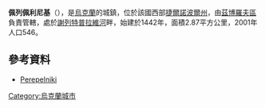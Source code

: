 {{coord|49|47|34|N|25|9|29|E|scale:30000|display=title}}

'''佩列佩利尼基'''（{{lang-uk|Перепельники}}），是[[烏克蘭|烏克蘭]]的城鎮，位於該國西部[[捷爾諾波爾州|捷爾諾波爾州]]，由[[茲博羅夫區|茲博羅夫區]]負責管轄，處於[[謝列特普拉維河|謝列特普拉維河]]畔，始建於1442年，面積2.87平方公里，2001年人口546。

==參考資料==
* [http://kdajczak.republika.pl/perepelniki.html Perepelniki] {{Wayback|url=http://kdajczak.republika.pl/perepelniki.html |date=20170728204302 }}

{{Ukraine-geo-stub}}
[[Category:烏克蘭城市|Category:烏克蘭城市]]